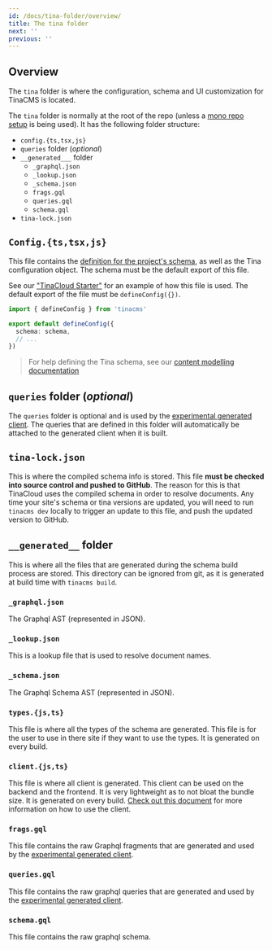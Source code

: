 ```yaml
---
id: /docs/tina-folder/overview/
title: The tina folder
next: ''
previous: ''
---
```


## Overview

The `tina` folder is where the configuration, schema and UI customization for TinaCMS is located.

The `tina` folder is normally at the root of the repo (unless a [mono repo setup](/docs/introduction/faq/#does-tina-cloud-work-with-monorepos) is being used). It has the following folder structure:

* `config.{ts,tsx,js}`
* `queries` folder (*optional*)
* `__generated___` folder
  * `_graphql.json`
  * `_lookup.json`
  * `_schema.json`
  * `frags.gql`
  * `queries.gql`
  * `schema.gql`
* `tina-lock.json`

## `Config.{ts,tsx,js}`

This file contains the [definition for the project's schema](/docs/schema), as well as the Tina configuration object. The schema must be the default export of this file.

See our ["TinaCloud Starter"](https://github.com/tinacms/tina-cloud-starter/blob/main/tina/config.ts) for an example of how this file is used. The default export of the file must be `defineConfig({})`.

```ts
import { defineConfig } from 'tinacms'

export default defineConfig({
  schema: schema,
  // ...
})
```

> For help defining the Tina schema, see our [content modelling documentation](/docs/schema/)

## `queries` folder (*optional*)

The `queries` folder is optional and is used by the [experimental generated client](/docs/data-fetching/overview/). The queries that are defined in this folder will automatically be attached to the generated client when it is built.

## `tina-lock.json`

This is where the compiled schema info is stored. This file **must be checked into source control and pushed to GitHub**. The reason for this is that TinaCloud uses the compiled schema in order to resolve documents. Any time your site's schema or tina versions are updated, you will need to run `tinacms dev` locally to trigger an update to this file, and push the updated version to GitHub.

## `__generated__` folder

This is where all the files that are generated during the schema build process are stored. This directory can be ignored from git, as it is generated at build time with `tinacms build`.

### `_graphql.json`

The Graphql AST (represented in JSON).

### `_lookup.json`

This is a lookup file that is used to resolve document names.

### `_schema.json`

The Graphql Schema AST (represented in JSON).

### `types.{js,ts}`

This file is where all the types of the schema are generated. This file is for the user to use in there site if they want to use the types. It is generated on every build.

### `client.{js,ts}`

This file is where all client is generated. This client can be used on the backend and the frontend. It is very lightweight as to not bloat the bundle size. It is generated on every build. [Check out this document](/docs/data-fetching/overview/) for more information on how to use the client.

### `frags.gql`

This file contains the raw Graphql fragments that are generated and used by the [experimental generated client](/docs/data-fetching/overview/).

### `queries.gql`

This file contains the raw graphql queries that are generated and used by the [experimental generated client](/docs/data-fetching/overview/).

### `schema.gql`

This file contains the raw graphql schema.
